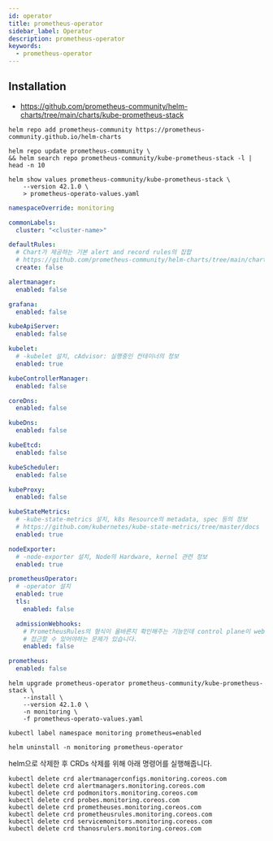 ```yaml
---
id: operator
title: prometheus-operator
sidebar_label: Operator
description: prometheus-operator
keywords:
  - prometheus-operator
---
```


## Installation

- https://github.com/prometheus-community/helm-charts/tree/main/charts/kube-prometheus-stack

```shell
helm repo add prometheus-community https://prometheus-community.github.io/helm-charts
```

```shell
helm repo update prometheus-community \
&& helm search repo prometheus-community/kube-prometheus-stack -l | head -n 10
```

```shell
helm show values prometheus-community/kube-prometheus-stack \
    --version 42.1.0 \
    > prometheus-operato-values.yaml
```

```yaml title="prometheus-operato-values.yaml"
namespaceOverride: monitoring

commonLabels:
  cluster: "<cluster-name>"

defaultRules:
  # Chart가 제공하는 기본 alert and record rules의 집합
  # https://github.com/prometheus-community/helm-charts/tree/main/charts/kube-prometheus-stack/templates/prometheus/rules-1.14
  create: false

alertmanager:
  enabled: false

grafana:
  enabled: false

kubeApiServer:
  enabled: false

kubelet:
  # -kubelet 설치, cAdvisor: 실행중인 컨테이너의 정보
  enabled: true

kubeControllerManager:
  enabled: false

coreDns:
  enabled: false

kubeDns:
  enabled: false

kubeEtcd:
  enabled: false

kubeScheduler:
  enabled: false

kubeProxy:
  enabled: false

kubeStateMetrics:
  # -kube-state-metrics 설치, k8s Resource의 metadata, spec 등의 정보
  # https://github.com/kubernetes/kube-state-metrics/tree/master/docs
  enabled: true

nodeExporter:
  # -node-exporter 설치, Node의 Hardware, kernel 관련 정보
  enabled: true

prometheusOperator:
  # -operator 설치
  enabled: true
  tls:
    enabled: false

  admissionWebhooks:
    # PrometheusRules의 형식이 올바른지 확인해주는 기능인데 control plane이 webhook 서비스에
    # 접근할 수 있어야하는 문제가 있습니다.
    enabled: false

prometheus:
  enabled: false
```

```shell
helm upgrade prometheus-operator prometheus-community/kube-prometheus-stack \
    --install \
    --version 42.1.0 \
    -n monitoring \
    -f prometheus-operato-values.yaml
```

```shell
kubectl label namespace monitoring prometheus=enabled
```

```shell
helm uninstall -n monitoring prometheus-operator
```

helm으로 삭제한 후 CRDs 삭제를 위해 아래 명령어를 실행해줍니다.

```shell
kubectl delete crd alertmanagerconfigs.monitoring.coreos.com
kubectl delete crd alertmanagers.monitoring.coreos.com
kubectl delete crd podmonitors.monitoring.coreos.com
kubectl delete crd probes.monitoring.coreos.com
kubectl delete crd prometheuses.monitoring.coreos.com
kubectl delete crd prometheusrules.monitoring.coreos.com
kubectl delete crd servicemonitors.monitoring.coreos.com
kubectl delete crd thanosrulers.monitoring.coreos.com
```
